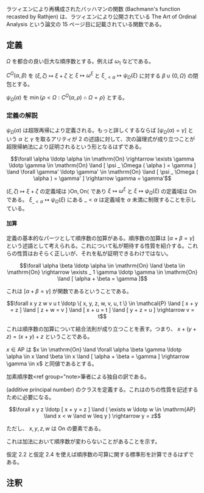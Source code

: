 ラツィエンにより再構成されたバッハマンの関数 (Bachmann's function recasted by Rathjen) は、ラツィエンにより公開されている The Art of Ordinal Analysis という論文の 15 ページ目に記載されている関数である。

== 定義 ==

\( \Omega \) を都合の良い巨大な順序数とする。例えば \( \omega _ 1 \) などである。

\( C ^ \Omega ( \alpha, \beta ) \) を \( ( \xi, \zeta ) \mapsto \xi + \zeta \) と \( \xi \mapsto \omega ^ \xi \) と \( \xi _ { \_ < \alpha } \mapsto \psi _ \Omega ( \xi ) \) に対する \( \beta \cup \{ 0, \Omega \} \) の閉包とする。

\( \psi _ \Omega ( \alpha ) \) を \( \min \{ \rho < \Omega : C ^ \Omega ( \alpha, \rho ) \cap \Omega = \rho \} \) とする。

=== 定義の解説 ===

\( \psi _ \Omega ( \alpha ) \) は超限再帰により定義される。もっと詳しくするならば \( [ \psi _ \Omega ( \alpha ) = \gamma ] \) という \( \alpha \) と \( \gamma \) を取るアリティが 2 の述語に対して、次の論理式が成り立つことが超限帰納法により証明されるという形となるはずである。

\[ \forall \alpha \ldotp \alpha \in \mathrm{On} \rightarrow \exists \gamma \ldotp \gamma \in \mathrm{On} \land [ \psi _ \Omega ( \alpha ) = \gamma ] \land \forall \gamma' \ldotp \gamma' \in \mathrm{On} \land [ \psi _ \Omega ( \alpha ) = \gamma' ] \rightarrow \gamma = \gamma' \]

\( ( \xi, \zeta ) \mapsto \xi + \zeta \) の定義域は \( \rangle \mathrm{On}, \mathrm{On} \langle \) であり \( \xi \mapsto \omega ^ \xi \) と \( \xi \mapsto \psi _ \Omega ( \xi ) \) の定義域は \( \mathrm{On} \) である。 \( \xi _ { \_ < \alpha } \mapsto \psi _ \Omega ( \xi ) \) にある \( \_ < \alpha \) は定義域を \( \alpha \) 未満に制限することを示している。

==== 加算 ====

定義の基本的なパーツとして順序数の加算がある。順序数の加算は \( [ \alpha + \beta = \gamma ] \) という述語として考えられる。これについて私が期待する性質を紹介する。これらの性質はおそらく正しいが、それを私が証明できるわけではない。

{{User:Hexirp/bxu|仮定 2.1}}
\[ \forall \alpha \beta \ldotp \alpha \in \mathrm{On} \land \beta \in \mathrm{On} \rightarrow \exists _ 1 \gamma \ldotp \gamma \in \mathrm{On} \land [ \alpha + \beta = \gamma ] \]
{{User:Hexirp/bxl}}

これは \( [ \alpha + \beta = \gamma ] \) が関数であるということである。

{{User:Hexirp/bxu|仮定 2.2}}
\[ \forall x y z w v u t \ldotp \{ x, y, z, w, v, u, t \} \in \mathcal{P} \land [ x + y = z ] \land [ z + w = v ] \land [ x + u = t ] \land [ y + z = u ] \rightarrow v = t \]
{{User:Hexirp/bxl}}

これは順序数の加算について結合法則が成り立つことを表す。つまり、 \( x + ( y + z ) = ( x + y ) + z \) ということである。

{{User:Hexirp/bxu|定義 2.3}}
\( x \in \mathrm{AP} \) は \( x \in \mathrm{On} \land \forall \alpha \beta \gamma \ldotp \alpha \in x \land \beta \in x \land [ \alpha + \beta = \gamma ] \rightarrow \gamma \in x \) と同値であるとする。
{{User:Hexirp/bxl}}

加素順序数<ref group="note>筆者による独自の訳である。</ref> (additive principal number) のクラスを定義する。これはのちの性質を記述するために必要になる。

{{User:Hexirp/bxu|仮定 2.4}}
\[ \forall x y z \ldotp [ x + y = z ] \land ( \exists w \ldotp w \in \mathrm{AP} \land x < w \land w \leq y ) \rightarrow y = z \]

ただし、 \( x, y, z, w \) は \( \mathrm{On} \) の要素である。
{{User:Hexirp/bxl}}

これは加法において順序数が変わらないことがあることを示す。

仮定 2.2 と仮定 2.4 を使えば順序数の可算に関する標準形を計算できるはずである。

== 注釈 ==

<references group="note" />
